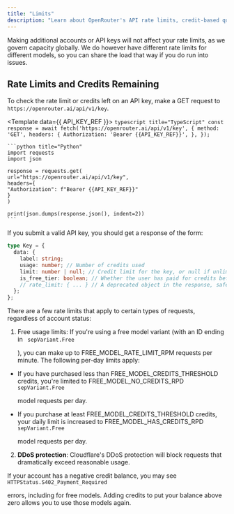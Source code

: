 ```yaml
---
title: "Limits"
description: "Learn about OpenRouter's API rate limits, credit-based quotas, and DDoS protection. Configure and monitor your model usage limits effectively."
---
```


<Tip>
  Making additional accounts or API keys will not affect your rate limits, as we
  govern capacity globally. We do however have different rate limits for
  different models, so you can share the load that way if you do run into
  issues.
</Tip>

## Rate Limits and Credits Remaining

To check the rate limit or credits left on an API key, make a GET request to `https://openrouter.ai/api/v1/key`.

<Template data={{ API_KEY_REF }}>
  <CodeGroup>
    ```typescript title="TypeScript"
    const response = await fetch('https://openrouter.ai/api/v1/key', {
    method: 'GET',
    headers: {
    Authorization: 'Bearer {{API_KEY_REF}}',
    },
    });
    ```

    ```python title="Python"
    import requests
    import json

    response = requests.get(
    url="https://openrouter.ai/api/v1/key",
    headers={
    "Authorization": f"Bearer {{API_KEY_REF}}"
    }
    )

    print(json.dumps(response.json(), indent=2))
    ```
  </CodeGroup>
</Template>

If you submit a valid API key, you should get a response of the form:

```typescript TypeScript
type Key = {
  data: {
    label: string;
    usage: number; // Number of credits used
    limit: number | null; // Credit limit for the key, or null if unlimited
    is_free_tier: boolean; // Whether the user has paid for credits before
    // rate_limit: { ... } // A deprecated object in the response, safe to ignore
  };
};
```

There are a few rate limits that apply to certain types of requests, regardless of account status:

1. Free usage limits: If you're using a free model variant (with an ID ending in <code>
   sepVariant.Free</code>

   ), you can make up to FREE_MODEL_RATE_LIMIT_RPM requests per minute. The following per-day limits apply:

- If you have purchased less than FREE_MODEL_CREDITS_THRESHOLD credits, you're limited to FREE_MODEL_NO_CREDITS_RPD <code>
  sepVariant.Free</code>

   model requests per day.
- If you purchase at least FREE_MODEL_CREDITS_THRESHOLD credits, your daily limit is increased to FREE_MODEL_HAS_CREDITS_RPD <code>
  sepVariant.Free</code>

   model requests per day.

2. **DDoS protection**: Cloudflare's DDoS protection will block requests that dramatically exceed reasonable usage.

If your account has a negative credit balance, you may see <code>
HTTPStatus.S402_Payment_Required</code>

 errors, including for free models. Adding credits to put your balance above zero allows you to use those models again.